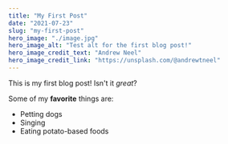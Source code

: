 ```yaml
---
title: "My First Post"
date: "2021-07-23"
slug: "my-first-post"
hero_image: "./image.jpg"
hero_image_alt: "Test alt for the first blog post!"
hero_image_credit_text: "Andrew Neel"
hero_image_credit_link: "https://unsplash.com/@andrewtneel"
---
```


This is my first blog post! Isn't it *great*?

Some of my **favorite** things are:

* Petting dogs
* Singing
* Eating potato-based foods